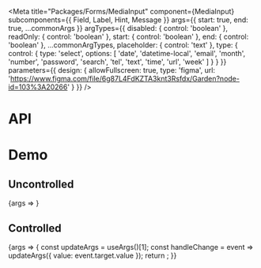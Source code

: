 
<Meta
  title="Packages/Forms/MediaInput"
  component={MediaInput}
  subcomponents={{ Field, Label, Hint, Message }}
  args={{
    start: true,
    end: true,
    ...commonArgs
  }}
  argTypes={{
    disabled: { control: 'boolean' },
    readOnly: { control: 'boolean' },
    start: { control: 'boolean' },
    end: { control: 'boolean' },
    ...commonArgTypes,
    placeholder: { control: 'text' },
    type: {
      control: {
        type: 'select',
        options: [
          'date',
          'datetime-local',
          'email',
          'month',
          'number',
          'password',
          'search',
          'tel',
          'text',
          'time',
          'url',
          'week'
        ]
      }
    }
  }}
  parameters={{
    design: {
      allowFullscreen: true,
      type: 'figma',
      url: 'https://www.figma.com/file/6g87L4FdKZTA3knt3Rsfdx/Garden?node-id=103%3A20266'
    }
  }}
/>

# API

<ArgsTable />

# Demo

## Uncontrolled

<Canvas>
  <Story name="Uncontrolled" args={{ placeholder: 'Placeholder' }}>
    {args => <MediaInputStory {...args} />}
  </Story>
</Canvas>

## Controlled

<Canvas>
  <Story name="Controlled" args={{ value: 'Value' }}>
    {args => {
      const updateArgs = useArgs()[1];
      const handleChange = event => updateArgs({ value: event.target.value });
      return <MediaInputStory {...args} onChange={handleChange} />;
    }}
  </Story>
</Canvas>
